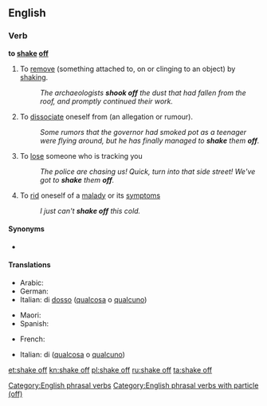 ==English==

===Verb===
'''to [[shake]] [[off]]''' {{context|transitive|lang=en}}

# To [[remove]] (something attached to, on or clinging to an object) by [[shake|shaking]].
#: ''The archaeologists '''shook off''' the dust that had fallen from the roof, and promptly continued their work.''
# To [[dissociate]] oneself from (an allegation or rumour).
#: ''Some rumors that the governor had smoked pot as a teenager were flying around, but he has finally managed to '''shake''' them '''off'''.''
# To [[lose]] someone who is tracking you
#: ''The police are chasing us! Quick, turn into that side street! We've got to '''shake''' them '''off'''.''
# To [[rid]] oneself of a [[malady]] or its [[symptom]]s
#: ''I just can't '''shake off''' this cold.''

====Synonyms====
* {{l|en|forshake}}

====Translations====
{{trans-top|to remove by shaking}}
* Arabic: {{t|ar|انتفض|tr=intafaDa}}
* German: {{t|de|abschütteln}}
* Italian: {{t+|it|scrollarsi}} di [[dosso]] ([[qualcosa]] o [[qualcuno]])
{{trans-mid}}
* Maori: {{t|mi|ruirui}}
* Spanish: {{t+|es|sacudir}}
{{trans-bottom}}
{{trans-top|to lose someone}}
* French: {{t+|fr|semer}}
{{trans-mid}}
* Italian: {{t+|it|liberarsi}} di ([[qualcosa]] o [[qualcuno]])
{{trans-bottom}}

[[Category:English phrasal verbs]]
[[Category:English phrasal verbs with particle (off)]]

[[et:shake off]]
[[kn:shake off]]
[[pl:shake off]]
[[ru:shake off]]
[[ta:shake off]]